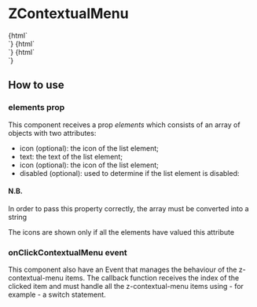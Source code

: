 
<Meta
  title="ZContextualMenu"
  component="contextual-menu"
/>

# ZContextualMenu

<Preview>
  <Story name="ZContextualMenu with icons">
    {html`<div class="ctx-menu-popover-container">
      <z-contextual-menu
        id="contextual-menu-1"
        elements="${text(
          "elements",
          `[{"icon": "share", "text": "Elemento 1"}, {"icon": "delete", "text": "Elemento 2"},
          {"icon": "delete", "text": "Elemento 3", "disabled": "true"}, {"icon": "delete", "text": "Elemento 4"}]`
        )}"
        color="${text("color", "color-primary01")}"
        .popoverPosition="${select("popover-position", PopoverPositions, "right_bottom")}"
      >
      </z-contextual-menu>
    </div>`}
  </Story>
</Preview>

<Preview>
  <Story name="ZContextualMenu without icons">
    {html`<div class="ctx-menu-popover-container">
      <z-contextual-menu
        id="contextual-menu-2"
        elements="${text(
          "elements",
          `[{ "text": "Elemento 1"}, { "text": "Elemento 2"}, { "text": "Elemento 4", "disabled": "true"}, { "text": "Elemento 3"}]`
        )}"
        color="${text("color", "color-primary01")}"
        .popoverPosition="${select("popover-position", PopoverPositions, "right_bottom")}"
      >
      </z-contextual-menu>
    </div>`}
  </Story>
</Preview>

<Preview>
  <Story name="ZContextualMenu with icons and long text">
    {html`<div class="ctx-menu-popover-container">
      <z-contextual-menu
        id="contextual-menu-1"
        elements="${text(
          "elements",
          `[{"icon": "share", "text": "ElementoConTestoLungoElementoConTestoLungo"}, {"icon": "delete", "text": "ElementoConTestoLungo ElementoConTestoLungo ElementoConTestoLungo"}]`
        )}"
        color="${text("color", "color-primary01")}"
        .popoverPosition="${select("popover-position", PopoverPositions, "right_bottom")}"
      >
      </z-contextual-menu>
    </div>`}
  </Story>
</Preview>

<Props of="z-contextual-menu" />

## How to use

### elements prop

This component receives a prop _elements_ which consists of an array of objects with two attributes:

- icon (optional): the icon of the list element;
- text: the text of the list element;
- icon (optional): the icon of the list element;
- disabled (optional): used to determine if the list element is disabled:

#### N.B.

In order to pass this property correctly, the array must be converted into a string

The icons are shown only if all the elements have valued this attribute

### onClickContextualMenu event

This component also have an Event that manages the behaviour of the z-contextual-menu items.
The callback function receives the index of the clicked item and must handle all the z-contextual-menu items
using - for example - a switch statement.
